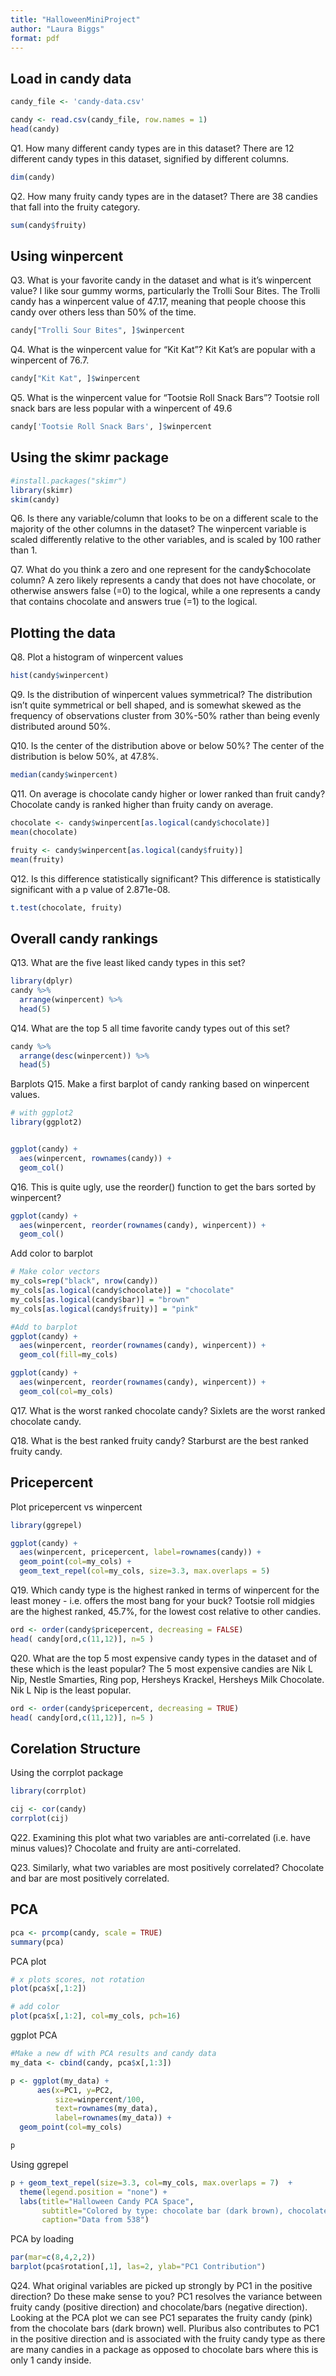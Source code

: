 ```yaml
---
title: "HalloweenMiniProject"
author: "Laura Biggs"
format: pdf
---
```


## Load in candy data
```r
candy_file <- 'candy-data.csv'

candy <- read.csv(candy_file, row.names = 1)
head(candy)
```

Q1. How many different candy types are in this dataset?
There are 12 different candy types in this dataset, signified by different columns.
```r
dim(candy)
```

Q2. How many fruity candy types are in the dataset?
There are 38 candies that fall into the fruity category.
```r
sum(candy$fruity)
```

## Using winpercent

Q3. What is your favorite candy in the dataset and what is it’s winpercent value?
I like sour gummy worms, particularly the Trolli Sour Bites. The Trolli candy has a winpercent value of 47.17, meaning that people choose this candy over others less than 50% of the time. 
```r
candy["Trolli Sour Bites", ]$winpercent
```

Q4. What is the winpercent value for “Kit Kat”?
Kit Kat's are popular with a winpercent of 76.7.
```r
candy["Kit Kat", ]$winpercent
```

Q5. What is the winpercent value for “Tootsie Roll Snack Bars”?
Tootsie roll snack bars are less popular with a winpercent of 49.6
```r
candy['Tootsie Roll Snack Bars', ]$winpercent
```


## Using the skimr package
```r
#install.packages("skimr")
library(skimr)
skim(candy)
```

Q6. Is there any variable/column that looks to be on a different scale to the majority of the other columns in the dataset?
The winpercent variable is scaled differently relative to the other variables, and is scaled by 100 rather than 1.

Q7. What do you think a zero and one represent for the candy$chocolate column?
A zero likely represents a candy that does not have chocolate, or otherwise answers false (=0) to the logical, while a one represents a candy that contains chocolate and answers true (=1) to the logical. 


## Plotting the data
Q8. Plot a histogram of winpercent values
```r
hist(candy$winpercent)
```

Q9. Is the distribution of winpercent values symmetrical?
The distribution isn't quite symmetrical or bell shaped, and is somewhat skewed as the frequency of observations cluster from 30%-50% rather than being evenly distributed around 50%. 

Q10. Is the center of the distribution above or below 50%?
The center of the distribution is below 50%, at 47.8%.
```r
median(candy$winpercent)
```

Q11. On average is chocolate candy higher or lower ranked than fruit candy?
Chocolate candy is ranked higher than fruity candy on average.
```r
chocolate <- candy$winpercent[as.logical(candy$chocolate)]
mean(chocolate)

fruity <- candy$winpercent[as.logical(candy$fruity)]
mean(fruity)
```

Q12. Is this difference statistically significant?
This difference is statistically significant with a p value of 2.871e-08.
```r
t.test(chocolate, fruity)
```

## Overall candy rankings
Q13. What are the five least liked candy types in this set?
```r
library(dplyr)
candy %>%
  arrange(winpercent) %>%
  head(5)
```

Q14. What are the top 5 all time favorite candy types out of this set?
```r
candy %>%
  arrange(desc(winpercent)) %>%
  head(5)
```

Barplots
Q15. Make a first barplot of candy ranking based on winpercent values.
```r
# with ggplot2
library(ggplot2)


ggplot(candy) +
  aes(winpercent, rownames(candy)) +
  geom_col()
```

Q16. This is quite ugly, use the reorder() function to get the bars sorted by winpercent?
```r
ggplot(candy) +
  aes(winpercent, reorder(rownames(candy), winpercent)) +
  geom_col()
```

Add color to barplot
```r
# Make color vectors
my_cols=rep("black", nrow(candy))
my_cols[as.logical(candy$chocolate)] = "chocolate"
my_cols[as.logical(candy$bar)] = "brown"
my_cols[as.logical(candy$fruity)] = "pink"
```


```r
#Add to barplot
ggplot(candy) +
  aes(winpercent, reorder(rownames(candy), winpercent)) +
  geom_col(fill=my_cols)

ggplot(candy) +
  aes(winpercent, reorder(rownames(candy), winpercent)) +
  geom_col(col=my_cols)
```

Q17. What is the worst ranked chocolate candy?
Sixlets are the worst ranked chocolate candy.

Q18. What is the best ranked fruity candy?
Starburst are the best ranked fruity candy.

## Pricepercent
Plot pricepercent vs winpercent
```r
library(ggrepel)

ggplot(candy) +
  aes(winpercent, pricepercent, label=rownames(candy)) +
  geom_point(col=my_cols) + 
  geom_text_repel(col=my_cols, size=3.3, max.overlaps = 5)
```

Q19. Which candy type is the highest ranked in terms of winpercent for the least money - i.e. offers the most bang for your buck?
Tootsie roll midgies are the highest ranked, 45.7%, for the lowest cost relative to other candies.
```r
ord <- order(candy$pricepercent, decreasing = FALSE)
head( candy[ord,c(11,12)], n=5 )
```


Q20. What are the top 5 most expensive candy types in the dataset and of these which is the least popular?
The 5 most expensive candies are Nik L Nip, Nestle Smarties, Ring pop, Hersheys Krackel, Hersheys Milk Chocolate. Nik L Nip is the least popular.
```r
ord <- order(candy$pricepercent, decreasing = TRUE)
head( candy[ord,c(11,12)], n=5 )
```

## Corelation Structure
Using the corrplot package
```r
library(corrplot)

cij <- cor(candy)
corrplot(cij)
```

Q22. Examining this plot what two variables are anti-correlated (i.e. have minus values)?
Chocolate and fruity are anti-correlated.

Q23. Similarly, what two variables are most positively correlated?
Chocolate and bar are most positively correlated.

## PCA
```r
pca <- prcomp(candy, scale = TRUE)
summary(pca)
```

PCA plot
```r
# x plots scores, not rotation
plot(pca$x[,1:2])

# add color
plot(pca$x[,1:2], col=my_cols, pch=16)
```

ggplot PCA
```r
#Make a new df with PCA results and candy data
my_data <- cbind(candy, pca$x[,1:3])
```


```r
p <- ggplot(my_data) +
      aes(x=PC1, y=PC2,
          size=winpercent/100,
          text=rownames(my_data),
          label=rownames(my_data)) +
  geom_point(col=my_cols)

p
```

Using ggrepel
```r
p + geom_text_repel(size=3.3, col=my_cols, max.overlaps = 7)  + 
  theme(legend.position = "none") +
  labs(title="Halloween Candy PCA Space",
       subtitle="Colored by type: chocolate bar (dark brown), chocolate other (light brown), fruity (red), other (black)",
       caption="Data from 538")
```

PCA by loading
```r
par(mar=c(8,4,2,2))
barplot(pca$rotation[,1], las=2, ylab="PC1 Contribution")
```

Q24. What original variables are picked up strongly by PC1 in the positive direction? Do these make sense to you?
PC1 resolves the variance between fruity candy (positive direction) and chocolate/bars (negative direction). Looking at the PCA plot we can see PC1 separates the fruity candy (pink) from the chocolate bars (dark brown) well. Pluribus also contributes to PC1 in the positive direction and is associated with the fruity candy type as there are many candies in a package as opposed to chocolate bars where this is only 1 candy inside.